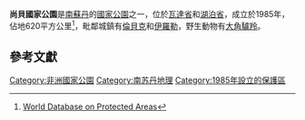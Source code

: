 {{Infobox protected area
| name = 尚貝國家公園
| iucn_category = II
| location = {{flag|South Sudan}}
| map = South Sudan
| area = 620平方公里
| established = 1985
| coordinates = {{coord|6.98|N|30.58|E|region:SS|format=dms|display=inline,title}}
| coords_ref = <ref>{{Cite web |url= http://protectedplanet.net/sites/Shambe_National_Park |title= Shambe National Park |work= protectedplanet.net }}{{Dead link}}</ref>
}}

'''尚貝國家公園'''是[[南蘇丹|南蘇丹]]的[[國家公園|國家公園]]之一，位於[[瓦達省|瓦達省]]和[[湖泊省_(南蘇丹)|湖泊省]]，成立於1985年，佔地620平方公里<ref>[http://www.wdpa.org/siteSheet.aspx?sitecode=1372 World Database on Protected Areas]{{dead link|date=2017年12月 |bot=InternetArchiveBot |fix-attempted=yes }}</ref>，毗鄰城鎮有[[倫貝克|倫貝克]]和[[伊羅勒|伊羅勒]]，野生動物有[[大角驢羚|大角驢羚]]。

==參考文獻==
{{Reflist}}

[[Category:非洲國家公園|Category:非洲國家公園]]
[[Category:南苏丹地理|Category:南苏丹地理]]
[[Category:1985年設立的保護區|Category:1985年設立的保護區]]

{{SouthSudan-stub}}